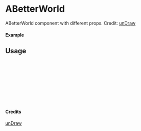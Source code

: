 
<Meta of={ABetterWorld} title="unDraw/ABetterWorld" />

# ABetterWorld

ABetterWorld component with different props.
Credit: [unDraw](https://undraw.co/illustrations)

#### Example

<Canvas of={ABetterWorld.Primary} />

## Usage

```ts
import { ABetterWorld } from "yadl-ui";

const Example = () => {
  return (
      <ABetterWorld />
  );
};

export default Example;
```

#### Credits
[unDraw](https://undraw.co/illustrations)
